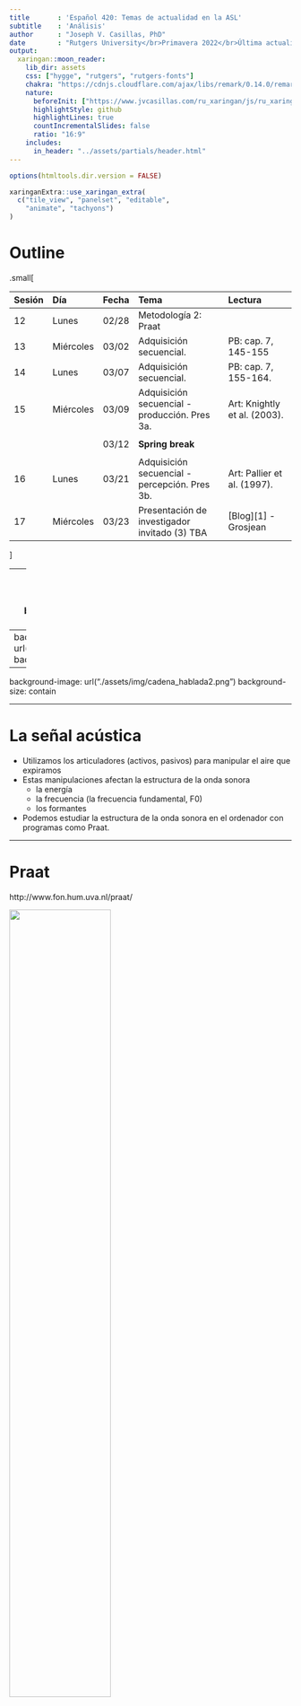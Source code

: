 ```yaml
---
title       : 'Español 420: Temas de actualidad en la ASL'
subtitle    : 'Análisis'
author      : "Joseph V. Casillas, PhD"
date        : "Rutgers University</br>Primavera 2022</br>Última actualización: `r Sys.Date()`"
output:
  xaringan::moon_reader:
    lib_dir: assets
    css: ["hygge", "rutgers", "rutgers-fonts"]
    chakra: "https://cdnjs.cloudflare.com/ajax/libs/remark/0.14.0/remark.min.js"
    nature:
      beforeInit: ["https://www.jvcasillas.com/ru_xaringan/js/ru_xaringan.js"]
      highlightStyle: github
      highlightLines: true
      countIncrementalSlides: false
      ratio: "16:9"
    includes:
      in_header: "../assets/partials/header.html"
---
```


```r
options(htmltools.dir.version = FALSE)
```

```r
xaringanExtra::use_xaringan_extra(
  c("tile_view", "panelset", "editable", 
    "animate", "tachyons")
)
```

# Outline

.small[

| Sesión |  Día      | Fecha |                          Tema                         |         Lectura                      |
| :----- | :-------- | :---: | :---------------------------------------------------- | :----------------------------------- |
| 12     | Lunes     | 02/28 | Metodología 2: Praat                                  |                                      |
| 13     | Miércoles | 03/02 | Adquisición secuencial.                               | PB: cap. 7, 145-155                  |
| 14     | Lunes     | 03/07 | Adquisición secuencial.                               | PB: cap. 7, 155-164.                 |
| 15     | Miércoles | 03/09 | Adquisición secuencial - producción. Pres 3a.         | Art: Knightly et al. (2003).         |
|        |           |       |                                                       |                                      |
|        |           | 03/12 | **Spring break**                                      |                                      |
|        |           |       |                                                       |                                      |
| 16     | Lunes     | 03/21 | Adquisición secuencial - percepción. Pres 3b.         | Art: Pallier et al. (1997).          |
| 17     | Miércoles | 03/23 | Presentación de investigador invitado (3) TBA         | [Blog][1] - Grosjean                 |

]

---
background-image: url("./assets/img/science.jpg")
background-size: 325px
background-position: 100% 50%
class: inverse, middle

# Metodología 2:

## El análisis acústico en Praat

---
background-image: url("./assets/img/cadena_hablada.png")
background-size: contain

---
background-image: url("./assets/img/cadena_hablada2.png")
background-size: contain

---

# La señal acústica

- Utilizamos los articuladores (activos, pasivos) para manipular el aire que expiramos 
- Estas manipulaciones afectan la estructura de la onda sonora 
  - la energía 
  - la frecuencia (la frecuencia fundamental, F0) 
  - los formantes 
  
- Podemos estudiar la estructura de la onda sonora en el ordenador con programas como Praat.

---

# Praat

http://www.fon.hum.uva.nl/praat/

<div align="center">
  <img width="60%" src="./assets/img/praat.png">
</div>

---
background-image: url("./assets/img/dospatas1.png")
background-size: contain

---
background-image: url("./assets/img/dospatas2.png")
background-size: contain

---
background-image: url("./assets/img/dospatas3.png")
background-size: contain

---
background-image: url("./assets/img/dospatas4.png")
background-size: contain

---
background-image: url("./assets/img/dospatas1.png")
background-size: 550px
background-position: 70% 70%

# Conceptos básicos

.left-column[
- **tiempo**:
- **sonido**:
- **onda sonora**:
- **presión/amplitud**:
- **frecuencia**:
- **formante**:
]

.right-column[
- Existen algunos conceptos que debemos conocer.
]

---
background-image: url("./assets/img/iii.png")
background-size: 550px
background-position: 70% 70%

# Conceptos básicos

.left-column[
- **tiempo**:
- sonido:
- onda sonora:
- presión/amplitud:
- frecuencia:
- formante:
]

.right-column[
- Magnitud física que permite ordenar la secuencia de los sucesos (y medirlos).
]

---

# Conceptos básicos

.left-column[
- tiempo:
- **sonido**:
- onda sonora:
- presión/amplitud:
- frecuencia:
- formante:
]

.right-column[
- Se refiere a la energía que pasa por el aire (u otro medio) que puede oírse.
- Físicamente es una onda longitudinal que vibra, causando compresión y 
rarefacción de las partículas del aire (moléculas).
]

---

# Conceptos básicos

.left-column[
- tiempo:
- sonido:
- **onda sonora**:
- presión/amplitud:
- frecuencia:
- formante:
]

.right-column[
- Energía acústica compuesta por rápidos cambios en la presión del aire.
- Estos cambios se propagan como olas en un estanque y se transmiten entre una 
fuente de sonido y un receptor.
]

---
background-image: url("./assets/img/pressure1.png")
background-size: contain

---
background-image: url("./assets/img/pressure2.png")
background-size: contain

---
background-image: url("./assets/img/pressure3.png")
background-size: contain

---
background-image: url("./assets/img/pressure4.png")
background-size: contain

---
background-image: url("./assets/img/pressure5.gif")
background-size: contain

---
background-image: url("./assets/img/pressure6.gif")
background-size: contain

---
background-image: url("./assets/img/pressure7.gif")
background-size: contain

---

# Conceptos básicos

.left-column[
- tiempo:
- sonido: 
- onda sonora:
- **presión**/**amplitud**:
- frecuencia:
- formante:
]

.right-column[

<div align="center">
  <img width="60%" src="./assets/img/amplitude2.png">
</div>
- La onda sonora percibida por el oido humano consiste en fluctuaciones en la 
presión atmosférica.
- Muestra la cantidad de energía o intensidad a cada momento.

]

---
background-image: url("./assets/img/amplitude1.png")
background-size: contain
background-position: 50% 20%
class: bottom

- La amplitud es el desplazamiento vertical de la onda sonora con respecto a la 
presión normal del aire (la línea 0). 
- Un aumento de presión se corresponde con un aumento de energía/intensidad (por 
encima de la línea 0).
- Una disminución de presión se corresponde con una disminución de energía/intensidad 
(por debajo de la línea 0).

---
background-image: url("./assets/img/amplitude3.gif")
background-size: contain

---
class: center, middle

<iframe width="560" height="315" src="https://www.youtube.com/embed/INqfM1kdfUc" frameborder="0" allowfullscreen></iframe>

---

# Conceptos básicos

.left-column[
- tiempo:
- sonido: 
- onda sonora:
- presión/amplitud:
- **frecuencia**:
- formante:
]

.right-column[
<div align="center">
  <img width="60%" src="./assets/img/frequency1.png">
</div>
- El número de repeticiones o ciclos por unidad de tiempo de una onda periódica.
- Se mide en ciclos por segundo (*hertz*, hercios, Hz). 
]

---
background-image: url("./assets/img/frequency2.png")
background-size: contain

---
class: middle

.pull-left[
- <BLUE>La frecuencia fundamental</BLUE> (F0, tono) representa la frecuencia 
básica a la que vibran las cuerdas vocales en la producción de los sonidos sonoros. 

- Es la frecuencia más baja con que se repite una onda periódica. 

- El valor de F0 determina el tono percibido de una sílaba.
]

.pull-right[

<iframe width="560" height="315" src="https://www.youtube.com/embed/YUcW1s2GTmM" frameborder="0" allowfullscreen></iframe>

]
---

# Conceptos básicos

.left-column[
- tiempo:
- sonido: 
- onda sonora:
- presión/amplitud:
- frequencia:
- **formante**:
]

.right-column[
- La concentración de energía en ciertas frecuencias.
- Cada formante es un haz de armónicos.

]

---
background-image: url("./assets/img/dospatas1.png")
background-size: 900px
background-position: 50% 10%
class: bottom

- Esta concentración se ve en un espectrograma como una banda más oscura.

---
background-image: url("./assets/img/sourceFilter.png")
background-size: contain

---
background-image: url("./assets/img/spectrum.png")
background-size: contain

---
class: middle

<div align="center">
  <img width="50%" src="./assets/img/formants1.png"><img width="50%" src="./assets/img/formants2.png">
</div>

---
background-image: url("./assets/img/formants1.png")
background-size: 700px
background-position: 15% 80%
class: middle

<div align="right">
  <img width="400px" src="./assets/img/formants2a.png">
</div>

---
class: middle

.pull-left[

- Los dos primeros formantes (F1, F2) sirven para ubicar las vocales en cuanto a 
la anterioridad (F2, el eje horizontal) y la altura (F1, el eje vertical).

- Cuanto mayor el valor de F2, más anterior la vocal

- Cuanto mayor el valor de F1, más baja la vocal
]

.pull-right[

```r
library(lingStuff)
library(untidydata)
library(dplyr)
library(tidyr)

spanish_vowels %>% 
  separate(label, into = c("id", "gender", "vowel")) %>% 
  group_by(id, vowel) %>% 
  summarize(f1 = mean(f1), f2 = mean(f2)) %>% 
  vowel_plot(data = ., vowel = 'vowel', f1 = 'f1', f2 = 'f2')
```

]

---

<iframe width="100%" height="100%" src="http://dood.al/pinktrombone/" style="border:none;"></iframe>

---

# Practiquemos

### En grupos de tres

1. Abrid praat
2. Grabaos diciendo...
	- pipi
	- papa
	- pupu
3. Medid F1 y F2 de la primera vocal de las tres palabras
4. Hazlo para cada miembro del grupo y apuntad estos valores
5. Cuando los tengáis, dádmelos

---
background-color: black

```r
library("ggplot2")

span_420_vowels <- tibble::tribble(
  ~'id', ~'vowel', ~'f1', ~'f2', 
  "Samantha", "i",     313, 2455, 
  "Samantha", "a",     809, 1428, 
  "Samantha", "u",     382, 1094, 
  "Clara", "i",        629, 1965,
  "Clara", "a",        931, 1476,
  "Clara", "u",        429, 1040,
  "Rosie", "i",        415, 2689,
  "Rosie", "a",        883, 1399,
  "Rosie", "u",        395, 963,
  "Salma", "i",        389, 2769,
  "Salma", "a",        823, 1487,
  "Salma", "u",        456, 916,
  "Nathalia", "i",     291, 1854,
  "Nathalia", "a",     881, 1502,
  "Nathalia", "u",     358, 966,
  "Esther", "i",       384, 2441,
  "Esther", "a",       698, 1411,
  "Esther", "u",       420, 488,
  "Alyssa", "i",       279, 2543,
  "Alyssa", "a",       814, 1516,
  "Alyssa", "u",       288, 678,
  "Marisa", "i",       325, 2861,
  "Marisa", "a",       757, 1664,
  "Marisa", "u",       325, 839
) 

vowel_means <- span_420_vowels %>% 
  group_by(vowel) %>% 
  summarize(f1 = mean(f1), f2 = mean(f2))

span_420_vowels %>% 
  ggplot(., aes(x = f2, y = f1, label = vowel)) + 
    stat_ellipse(aes(fill = vowel, color = vowel), 
      type = "norm", show.legend = FALSE, geom = "polygon", 
      alpha = 0.25) + 
    geom_text(color = "white", alpha = 0.3, show.legend = FALSE, size = 5) + 
    geom_text(data = vowel_means, aes(label = vowel), 
      size = 9, show.legend = FALSE, color = 'white') +
    scale_y_reverse() + 
    scale_x_reverse(position = "top") + 
    labs(y = "F1", x = "F2") + 
    scale_color_viridis_d(option = "D", begin = 0.4) + 
    scale_fill_viridis_d(option = "D", begin = 0.4) + 
    ggdark::dark_theme_bw(base_family = "Times", base_size = 16)

```

---
class: inverse, middle

# La adquisición secuencial

---
background-image: url(https://raw.githubusercontent.com/jvcasillas/media/master/teaching/img/think.png)
background-size: 350px
background-position: 100% 50%

# Precalentamiento

### Con un/a compañer@

.pull-left[

Discutid las diferencias entre la adquisición simultanea y secuencial de una lengua. 

- ¿Resulta difícil aportar definiciones? ¿Por qué?

- ¿Cuáles son los factores a considerar?

- Considerad el caso de un/a nin@ bilingüe. ¿Cómo se determina su L1 y su L2?

]

---
background-image: url(https://raw.githubusercontent.com/jvcasillas/media/master/teaching/img/happy2.png)
background-size: 450px
background-position: 97% 50%

# El efecto de la edad

- La edad a la que se adquiere una lengua tiene  
consecuencias con respecto al desarrollo de las  
distintas destrezas en la L2  
(i.e., *ultimate attainment*)

--

<p></p>
- En general, se ha observado que los niños aprenden una  
L2 con más facilidad que los adultos
	- Con frecuencia los adultos tienen dificultades con  
	aspectos 'fáciles', incluso después de contar con  
	mucha experiencia en la L2
	- Ej. El género para aprendices del español

--

<p></p>
- Hay décadas de investigaciones que intentan explicar  
la relación entre la edad y *ultimate attainment*

---
background-image: url(http://josbd.com/wp-content/uploads/2016/05/Maturation-Theory-of-Eric-Lenneberg.jpg)
background-size: 300px
background-position: 90% 50%

# La hipótesis del periodo crítico

### Resumen

- **Quién**: Se asocia con el investigador Lenneberg (1967) 

--

- **Qué**: Existe un periodo tras el cual ya no se puede adquirir  
una lengua de forma natural, automática.

--

- **Cuándo**: Desde los 2 años de edad hasta la pubertad. Después,  
el proceso de aprendizaje ocurre más lentamente

--

- **Cómo**: Está vinculado al desarrollo cerebral

---
background-image: url(http://josbd.com/wp-content/uploads/2016/05/Maturation-Theory-of-Eric-Lenneberg.jpg)
background-size: 300px
background-position: 90% 50%

# La hipótesis del periodo crítico

### Detalles

- Se postulaba que el proceso de lateralización terminaba  
a la misma vez que la pubertad

--

- Al terminar este proceso el lenguaje ya está almacenado  
en el hemisferio izquierdo

--

- Si no se adquiere una lengua (ya sea una L1 o una L2) antes,  
ya no se adquiere de la misma manera

---
background-image: url(http://s2.quickmeme.com/img/d3/d32e934d229e8ee505b3d36bef9e8e07d163b0f111ab74083132b18f89a453f4.jpg)
background-size: 600px
background-position: 90% 50%

# La hipótesis del periodo crítico

### Ventajas 

- Encaja bien con la propuesta nativista de  
Chomsky

- Aporta una explicación sencilla y elegante  
para los efectos de edad

### Desventajas

--

### 😥

--

### ¿Evidencia?

- ¿Se puede testar?

---
background-image: url(https://upload.wikimedia.org/wikipedia/commons/9/92/White-crowned-Sparrow.jpg)
background-size: 300px
background-position: 90% 50%

# Songbirds (gorrión de corona blanca)

- Ciertas especies de pájaros aprenden un canto especial y lo  
emplean para el apareamiento

--

- Algunos investigadores (Marler, 1970) aislaron crías de gorriones  
durante distintos periodos de tiempo

--

- ¡**ojo**! Los aislaron antes de que aprendiesen a cantar

--

- Después de un periodo de tiempo (días, semanas, meses) los  
devolvieron a sus familias para que aprendiesen el canto

--

- Cuanto más tiempo en el aislamiento, "peor" cantaban de  
adultos al compararlos con gorriones normales

--

</br>

**Hallazgo principal**: Si el gorrión no es expuesto al canto nativo a 
una edad temprana, no aprende a cantar de manera nativa

---

# Genie

<div align="center">
<video width="600" height="452" controls>
  <source src="./assets/vids/genie.mp4" type="video/mp4">
  <source src="./assets/vids/genie.ogg" type="video/ogg">
Your browser does not support the video tag.
</video>
</div>

---

# ¿Hay evidencia en contra de la HPC?

### Snow y Hoefnagel-Höhle (1978)

- Angloparlantes que pasaron un año en holanda  
aprendiendo nerlandés (dutch)
--

- Los aprendices mayores (12-15 años) aprendieron/avanzaron  
más rápido que los aprendices menores (3-5, 6-7 y 8-10 años)
--

- Presenta evidencia en contra de la idea que los aprendices  
"mayores" son peores
--

- Además, sobre esta época se aprende que la lateralización  
ocurre mucho antes de la pubertad (como proponía Lenneberg)

---
background-image: url(http://delta-associates.com/wp-content/uploads/Window-Opportunity-Article-Image.jpg)
background-size: 300px
background-position: 90% 50%

# ¿Hay evidencia en contra de la HPC?

### Snow y Hoefnagel-Höhle (1978)

- Angloparlantes que pasaron un año en holanda  
aprendiendo nerlandés (dutch)
- Los aprendices mayores (12-15 años) aprendieron/avanzaron  
más rápido que los aprendices menores (3-5, 6-7 y 8-10 años)
- Presenta evidencia en contra de la idea que los aprendices  
"mayores" son peores
- Además, sobre esta época se aprende que la lateralización  
ocurre mucho antes de la pubertad (como proponía Lenneberg)

### Un periodo sensible

- Se deja atrás el adjetivo "crítico"
- Los investigadores proponen una "ventana de oportunidad" después de la cual el aprendizaje es más difícil
- Se empieza a utilizar la edad de adquisición (AoA) como variable principal

---

# ¿Hay evidencia en contra de la HPC?

### Johnson y Newport (1989)

- Estudiaron hablantes nativos de chino y coreano que aprendían inglés como L2

--

- Variaban en cuanto a la AoA, de 3 a 39 años

--

- Variaban en cuanto a LoR (length of residence) en EE.UU., de 3 a 26 años

--

- Escucharon frases en inglés y dieron juicios de gramaticalidad
	- Ej.  
	*the farmer bought two pig at the market*  
	*a bat flewed into our attic last night* 

--

- Compararon sus juicios con los de angloparlantes nativos

--

- Encontraron una correlación entre AoA y los juicios de gramaticalidad

--

- Cuanto antes se empieza a aprender, mejor (más como los nativos) los juicios

---

### Johnson y Newport (1989)

```r
library(tidyverse)
tribble(
  ~'Group', ~'Score',
  'nativo',   271,
  '3 a 7',    270,
  '8 a 10',   260,
  '11 a 16',  240,
  '17 a 39',  210) %>% 
mutate(., Group = factor(Group, levels = c('nativo', 
                                           '3 a 7', 
                                           '8 a 10', 
                                           '11 a 16', 
                                           '17 a 39'))) %>%
ggplot(., aes(x = as.numeric(Group), y = Score)) + 
  geom_line(size = 3, color = 'blue') + 
  geom_point(size = 5, pch = 21, color = "black", fill = "white") + 
  ylim(200, 280) + 
  scale_x_continuous(breaks = 1:5, labels = c('nativo', 
                                              '3 a 7', 
                                              '8 a 10', 
                                              '11 a 16', 
                                              '17 a 39')) + 
  labs(x = 'AoA', y = 'Promedio de puntuación', 
       title = 'Edad y la adquisición de una L2') + 
  ds4ling::ds4ling_bw_theme(base_size = 30, base_family = 'Times')
```

---
background-image: url(https://bilingualismucsd.wikispaces.com/-/Article%20Wiki%20SP15/Team%2013/file/view/11166021_939552599418889_1172877532_n.jpg/548355712/405x470/11166021_939552599418889_1172877532_n.jpg)
background-size: contain

---

# Hay que repensarlo

<div style="float:right">
  <img width="60" src="../assets/img/fill.png">
  <img src="../assets/img/pensar2.jpg">
</div>

Parece que sí hay evidencia experimental que apoya la noción de un periodo crítico/sensible, pero no como lo había presentado Lenneberg

1. Las investigaciones demuestran que no existe una fecha tope/límite antes de la cual todo el mundo aprenda bien y después de la cual todo el mundo aprenda mal, sino que hay una relación lineal que comienza incluso antes del supuesto periodo crítico. Bottom line: cuanto antes mejor

--

2. Existe mucha variación individual después del periodo crítico (en Johnson y Newport, 1989, después de los 16 años). ¡Algunos aprenden bastante bien!

--

### Hay que tener en cuenta factores cognitivos, motivacionales y socioculturales

---

# Para conversar

- ¿Cuál ha sido tu experiencia con una L2/3? 

- ¿Crees que hay un periodo crítico? 

- ¿Puedes aportar evidencia anecdótica a favor o en contra de la HPC? 

- ¿Cómo puedes relacionar el aprendizaje de las vocales y la HPC? Considera las investigaciones presentadas hoy y lo que aprendiste usando praat.

--

# Para el lunes

- Hay que saber el área general de tu investigación/proyecto final

- Trae un breve resumen (2/3 frases) del tema y lo que propones hacer

- Tendréis tiempo al final de la clase para hablar conmigo 

---

# La adquisición secuencial (cont.)

- ¿Cómo puedes relacionar el aprendizaje de las vocales y la HPC? Considera las investigaciones presentadas el jueves y lo que aprendiste usando praat.
- ¿Tienes acento extranjero en tu L2/L3? ¿Por qué?
- ¿Qué diferencias hay con respecto a cómo se aprende la L1 versus una L2? Compara un bebé y un adulto. 

--

### Los bebés

- Durante el primer año de la vida somos capaces de distinguir entre todos los sonidos del habla
- Los bebés prestan atención a las distribuciones en el input
- Después del primer año los bebés empiezan ignorar los sonidos irrelevantes 
- Decimos que se sintonizan perceptualmente (*perceptual attunement*) 
- Aprenden los sonidos contrastivos a través del input

---
class: center, middle

<iframe width="560" height="315" src="https://www.youtube.com/embed/G2XBIkHW954?rel=0" frameborder="0" allowfullscreen></iframe>

---

# La adquisición secuencial (cont.)

### L1 vs. L2

- La manera en la que se adquiere la L1 difiere mucho de cómo se aprende una L2

--

- El aprendiz no pasa un año estudiando el input de la L2 antes de hablar

--

- El aprendiz empieza con un sistema fonológico ya desarrollado

--

### Los investigadores piensan que estos hechos explican por qué los aprendices secuenciales suelen tener acento extranjero

- El aprendizaje secuencial tiene consecuencias fonéticas
	- hablar con acento extranjero
	- **escuchar con acento extranjero**

---
background-color: black
background-image: url(http://freepngimages.com/wp-content/uploads/2016/02/cardboard-box-transparent-image.png), url(http://freepngimages.com/wp-content/uploads/2016/02/cardboard-box-transparent-image.png)
background-size: 300px, 300px
background-position: 75% 50%, 25% 50%

# La percepción categórica

---

# ¿Cuáles son las diferencias entre /t/ del inglés y /t/ del español?

---

<div align="center">
    <img src="./assets/img/vot.png">
</div>

<audio controls>
  <source src="./assets/wavs/taco.ogg" type="audio/ogg">
  <source src="./assets/wavs/taco.wav" type="audio/mpeg">
  Your browser does not support the audio element.
</audio>

---

# Inglés vs. español

### El sonido /t/ del español difiere del /t/ del inglés en cuanto al **punto de articulación** y VOT

- Punto de articulación: ¿Dónde se produce el contacto al pronunciar /t/?
  - /t/ del español es dental 
  - /t/ del inglés es alveolar

---

# Inglés vs. español

### El sonido /t/ del español difiere del /t/ del inglés en cuanto al punto de articulación y **VOT**

- **VOT** (voice-onset time): En las consonantes oclusivas, es la diferencia (en milisegundos) entre la explosión de la consonante y el comienzo de la fonación.
  - Es el resultado de la coordinación de gestos articulatorios (la explosión y la vibración de las cuerdas vocales)
  - VOT puede ser negativo, 0, o positivo y se usa para contrastar sonidos sordos/sonoros

---
background-image: url(https://raw.githubusercontent.com/jvcasillas/media/master/teaching/img/confused.png)
background-position: 95% 50%
background-size: 350px

# VOT

- Español e inglés mantienen un contraste entre /**p t k**/ and  
/<BLUE>b d g</BLUE>/ 

- La realización fonética es diferente
  - Español: /d/ tiene lead VOT y /t/ tiene short-lag VOT
  - Inglés: /d/ tiene short-lag VOT y /t/ tiene aspiración

---
background-image: url(./assets/img/sp_en_stops.png)
background-size: contain

---

# La percepción del habla

- ¿Cómo diferenciamos entre el habla y el ruido?

- ¿Cómo extraemos la información relevante de una señal pobre?

---

# La ausencia de invarianza

- Los sonidos del habla nunca se pronuncian de la misma forma

- Si digo ```taco``` [ˈta.ko] 10 veces, nunca es físicamente igual 

- ¿Cómo es que somos capaces de relacionar el sonido con el concepto de un fonema?

---

# La percepción categórica

- "Equal sized physical differences are not equal sized psychologically."

- No percibimos los continuos como continuos...

- Las diferencias dentro de la misma categoría se disminuyen 

- Las diferencias entre categorías se aumentan

---
background-image: url(./assets/img/colors.png)
background-size: contain

---
background-color: #29292B
class: center, middle

```r

library(ggthemes)

data.frame(
  vot = seq(from = 0, to = 60, by = 10),
  response = seq(from = 100, to = 0, length.out = 7)
  ) %>% 
  ggplot(., aes(x = vot, y = response)) + 
    geom_path(size = 2, color = 'white') + 
    scale_x_continuous(breaks = seq(0, 60, by = 10), 
                       labels = seq(0, 60, by = 10)) + 
    labs(x = 'VOT en milisegundos', y = 'Proporción /b/', 
         title = 'Percepción contínua en una tarea de identificación') +
    theme_hc(bgcolor = "darkunica", base_family = 'Times', base_size = 28)
```

---
background-color: #29292B
class: center, middle

```r

data.frame(
  vot = seq(from = 0, to = 60, by = 5),
  response = c(100, 100, 100, 100, 100, 100, 50, 0, 0, 0, 0, 0, 0)
  ) %>% 
  ggplot(., aes(x = vot, y = response)) + 
    geom_path(size = 2, color = 'white') + 
    scale_x_continuous(breaks = seq(0, 60, by = 10), 
                       labels = seq(0, 60, by = 10)) + 
    labs(x = 'VOT en milisegundos', y = 'Proporción /b/', 
         title = 'Percepción categórica en una tarea de identificación') +
    theme_hc(bgcolor = "darkunica", base_family = 'Times', base_size = 28)
```

---

# La percepción categórica

- ¿Cómo estudiamos la percepción categórica?
  - 2AFC (identificación)
  - AX (discriminación)

---
background-image: url(./assets/img/bapa1.png)
background-size: contain

---
background-image: url(./assets/img/bapa2.png)
background-size: contain

---
background-image: url(./assets/img/bapa3.png)
background-size: contain

---
background-image: url(./assets/img/bapa4.png)
background-size: contain

---
background-image: url(./assets/img/bapa5.png)
background-size: contain

---
background-image: url(./assets/img/bapa6.png)
background-size: contain

---
background-image: url(./assets/img/bapa7.png)
background-size: contain

---
background-color: #29292B
class: center, middle

```r

vot <- data.frame(
  vot = seq(from = -10, to = 50, by = 10),
  response = c(100, 100, 100, 50, 0, 0, 0), 
  label = rep("Identificación", times = 7))

disc <-  data.frame(
  vot = seq(from = 0, to = 40, by = 10),
  response = c(50, 60, 90, 60, 50), 
  label = rep("Discriminación", times = 5))

  vot %>%
  ggplot(., aes(x = vot, y = response, color = label)) + 
    geom_path(size = 2) + 
    geom_path(data = disc, aes(x = vot, y = response, color = label), 
              size = 2) + 
    scale_x_continuous(breaks = seq(-10, 50, by = 10), 
                       labels = seq(-10, 50, by = 10)) + 
    scale_color_hc("darkunica") +
    labs(x = 'VOT (ms)', y = 'Proporción /b/ \n y % correcto', 
         title = 'Percepción de un continuo VOT') +
    theme_hc(bgcolor = "darkunica", base_family = 'Times', base_size = 28)
```

---

# La percepción categórica

- "Equal sized physical differences are not equal sized psychologically."

- No percibimos los continuos como continuos...

- Las diferencias dentro de la misma categoría se disminuyen 

- Las diferencias entre categorías se aumentan

---
background-color: black

# Volviendo a los aprendices secuenciales...

### **¿Por qué es tan difícil el aprendizaje secuencial?**

---
background-image: url(https://upload.wikimedia.org/wikipedia/commons/thumb/1/11/Kitchen_Funnel.jpg/220px-Kitchen_Funnel.jpg)
background-size: 300px
background-position: 95% 50%

# Speech Learning Model (SLM - Flege, 1995)

- El SLM trata sobre segmentos

--

- El modelo propone que aprendizaje fonético/fonológico es posible  
durante toda la vida

--

- L1/L2 comparten es mismo espacio fonético, por lo tanto los  
sonidos de cada lengua se interactúan

--

- Hay un vínculo fuerte entre la producción y la percepción  
del habla

--

- Los sonidos nuevos se perciben en base a cómo se aproximan  
a los sonidos de la L1 - es como un embudo

--

- Algunos sonidos causan más problemas que otros

???

- Los adultos no tienen los mismos recursos neuronales para modificar la fonología 
de su L1, ni para el desarrollo de categorías fonológicas nuevas

---

# Para pensar...

### Considerad las siguientes situaciones y determinad si el aprendizaje de los segmentos/contrastes en cuestión presentarían dificultades para el aprendiz tardío. ¿Por qué? Considerad su estatus fonológico en la L1 y la L2.

- L1 japonés. Lengua meta: inglés. Contraste: /ɾ-l/

- L1 inglés. Lengua meta: español. Contraste: /i-e/

- L1 español. Lengua meta: inglés. Sonidos: /p, t, k, b, d, g/

---

# Presentación - Dr. Charlie Nagle

### Intereses

- el bilingüismo

### Investigación principal 

- Dr. Nagle

--

### En grupos de 2/3, pensad en preguntas para Dr. Nagle
